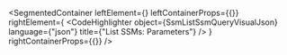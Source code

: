 
<SegmentedContainer
  leftElement={<SsmListSsmQueryDesc />}
  leftContainerProps={{}}
  rightElement={
    <CodeHighlighter
      object={SsmListSsmQueryVisualJson}
      language={"json"}
      title={"List SSMs: Parameters"}
    />
  }
  rightContainerProps={{}}
/>
